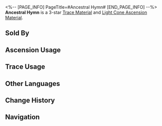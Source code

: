 <%-- [PAGE_INFO]
PageTitle=#Ancestral Hymn#
[END_PAGE_INFO] --%>
{{Item Infobox
|id          = 110162
|image       = Item Ancestral Hymn.png{{subst:void|<!--$UPLOAD:<<SpriteOutput/ItemFigures/110162.png>-<Item Ancestral Hymn.png>-<Item Icons>>-->}}
|type        = Trace Material
|type2       = Light Cone Ascension Material
|invCategory = Upgrade Materials
|rarity      = 3
|effect      = 
|description = A music box made by an unknown person. Used to level up Traces moderately for {{Color|h|Harmony}} characters.
|source1     = [[Calyx (Crimson): Bud of Harmony (Robot Settlement)]]
|source2     = [[Omni-Synthesizer]] &mdash; Material Synthesis
|source3     = [[Embers Exchange]]
|source4     = [[Omni-Synthesizer]] &mdash; Material Exchange
}}
{{Description|It plays a hymn sung by a small band.<br />It is impossible to find out to whom the lyric of the hymn sends its praise.<br /><br />''"Penury, trial of the Great One! Wealth, grace of the Great One!"''}}
'''Ancestral Hymn''' is a 3-star [[Trace Material]] and [[Light Cone Ascension Material]].

==Sold By==
{{Shop Availability}}

==Ascension Usage==
{{Ascension Usage}}

==Trace Usage==
{{Trace Usage}}

==Other Languages==
{{Other Languages
|en   = Ancestral Hymn
|zhs  = 家族颂歌
|zht  = 家族頌歌
|ja   = ファミリー賛歌
|ko   = 가족의 찬가
|es   = Himno del acervo
|fr   = Hymne ancestral
|ru   = Песнь рода
|th   = Ancestral Hymn
|vi   = Ca Tụng Gia Tộc
|de   = Ode an die Familie
|id   = Ancestral Hymn
|pt   = Hino Ancestral
}}

==Change History==
{{Change History|1.0}}

==Navigation==
{{Upgrade Material Navbox}}